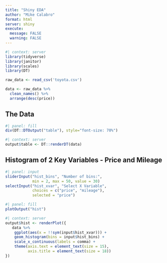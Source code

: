 ```yaml
---
title: "Shiny EDA"
author: "Mike Calabro"
format: html
server: shiny
execute:
  message: FALSE
  warning: FALSE
---
```


```r
#| context: server
library(tidyverse)
library(janitor)
library(scales)
library(DT)

raw_data <- read_csv('toyota.csv')

data <- raw_data %>%
  clean_names() %>%
  arrange(desc(price))
```

## The Data

```r
#| panel: fill
div(DT::DTOutput("table"), style="font-size: 70%")
```

```r
#| context: server
output$table <- DT::renderDT(data)

```

## Histogram of 2 Key Variables - Price and Mileage

```r
#| panel: input
sliderInput("hist_bins", "Number of bins:", 
            min = 2, max = 50, value = 30)
selectInput("hist_xvar", "Select X Variable",
            choices = c("price", "mileage"),
            selected = "price")
```

```r
#| panel: fill
plotOutput("hist")
```

```r
#| context: server
output$hist <- renderPlot({
   data %>%
    ggplot(aes(x = !!sym(input$hist_xvar))) +
    geom_histogram(bins = input$hist_bins) +
    scale_x_continuous(labels = comma) +
    theme(axis.text = element_text(size = 15),
          axis.title = element_text(size = 18))
})
```
